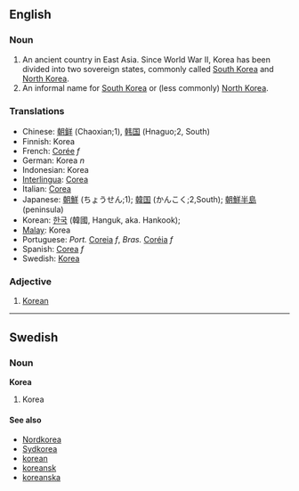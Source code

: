 ==English==
===Noun===
#An ancient country in East Asia.  Since World War II, Korea has been divided into two sovereign states, commonly called [[South Korea]] and [[North Korea]].
#An informal name for [[South Korea]] or (less commonly) [[North Korea]].

===Translations===
*Chinese: [[朝鲜]] (Chaoxian;1), [[韩国]] (Hnaguo;2, South)
*Finnish: Korea
*French: [[Corée]] ''f''
*German: Korea ''n''
*Indonesian: Korea
*[[Interlingua]]: [[Corea]]
*Italian: [[Corea]]
*Japanese: [[朝鮮]] (ちょうせん;1); [[韓国]] (かんこく;2,South); [[朝鮮半島]] (peninsula)
*Korean: [[한국]] (韓國, Hanguk, aka. Hankook);
*[[Malay]]: Korea
*Portuguese: ''Port.'' [[Coreia]] ''f'', ''Bras.'' [[Coréia]] ''f''
*Spanish: [[Corea]] ''f''
*Swedish: [[Korea#Swedish|Korea]]

===Adjective===
#[[Korean]]

----
==Swedish==
===Noun===
'''Korea'''
#Korea

====See also====
*[[Nordkorea]]
*[[Sydkorea]]
*[[korean]]
*[[koreansk]]
*[[koreanska]]